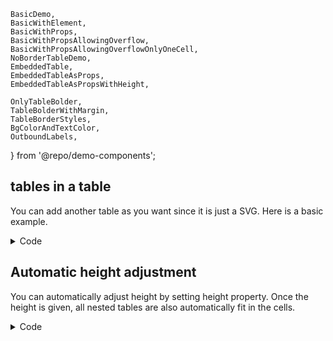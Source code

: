 	BasicDemo,
	BasicWithElement,
	BasicWithProps,
	BasicWithPropsAllowingOverflow,
	BasicWithPropsAllowingOverflowOnlyOneCell,
	NoBorderTableDemo,
	EmbeddedTable,
	EmbeddedTableAsProps,
	EmbeddedTableAsPropsWithHeight,
	
	OnlyTableBolder,
	TableBolderWithMargin,
	TableBorderStyles,
	BgColorAndTextColor,
	OutboundLabels,
} from '@repo/demo-components';

## tables in a table

You can add another table as you want since it is just a SVG.
Here is a basic example.

<div className='demo-container'>
	<EmbeddedTable />
</div>


<details>
<summary>Code</summary>
```typescript
import SVGTable, { TableProps } from '@shjeon0730/svg-table';
import { BasicDemo } from './BasicDemo';
import { BgColorAndTextColor } from './BgColorAndTextColor';
import { Gaps } from './Gaps';
import { NoBorderTableDemo } from './NoBorderTableDemo';
import { OnlyTableBolder } from './OnlyTableBolder';
import { TableBorderStyles } from './TableBorderStyles';

const tableProps: TableProps = {
	columnWidths: [1, 1, 1], // this is just ratio.
	width: 900,
	defaultRowStyle: {
		bgColor: 'yellow',
		height: 120,
	},

	style: {
		rowGaps: 10,
		colGaps: 10,
	},
	rows: [
		{
			style: {
				height: 30,
			},
			cells: ['Header 1', 'Header 2', 'Header3'],
		},
		[
			{ content: <BgColorAndTextColor width={300} /> }, // since there is gaps added, it will be overflow.
			{ content: <BasicDemo width={293} /> },
			{ content: <Gaps width={293} /> },
		],
		[
			{ content: <NoBorderTableDemo width={293} /> },
			{ content: <OnlyTableBolder width={293} /> },
			{ content: <TableBorderStyles width={293} /> },
		],
	],
};

export const EmbeddedTable = () => {
	return <SVGTable {...tableProps} />;
};

```
</details>

## auto aligned embeded tables

As you see above example, you have to set the table's size manually.
If you want to just add SVGTables in a SVGTable, you can recurrsively add it
without setting individual tables. All internal table properties will
automatically have 100% of the cell size in the padding area.

<div className='demo-container'>
	<EmbeddedTableAsProps />
</div>

<details>
<summary>Code</summary>
```typescript
import SVGTable, {
	CellProps,
	CellPropsAsObj,
	TableProps,
} from '@shjeon0730/svg-table';

const embeddedTableProps = (
	color: string,
	columns: number,
	height = 50,
	fontSize = 12
): CellPropsAsObj => {
	const filled: CellProps = {
		style: { bgColor: color, textColor: 'white' },
		content: 'filled',
	};
	const empty: CellProps = { content: 'empty' };
	// below logic make the nested table recurrsively.
	const cellStore: CellProps[] = Array(columns + 1)
		.fill('')
		.map((_, idx) => {
			if (idx === 0) {
				if (columns !== 1) {
					return embeddedTableProps(
						color,
						columns - 1,
						height / 3,
						fontSize / 3
					);
				}
				return empty;
			}
			if (idx % 2 === 0) {
				return empty;
			}
			return filled;
		});
	return {
		content: {
			table: {
				defaultCellStyle: {
					borderColors: color,
					borderWidths: 1,
					svgStyle: {
						fontSize,
					},
				},
				defaultRowStyle: {
					height,
				},
				rows: [
					cellStore.slice(0, columns),
					cellStore.slice(1, columns + 1),
					cellStore.slice(0, columns),
				],
			},
		},
	};
};

const tableProps: Omit<TableProps, 'width'> = {
	columnWidths: [1, 1, 1], // this is just ratio.
	defaultRowStyle: {
		bgColor: 'yellow',
		height: 150,
	},

	style: {
		rowGaps: 10,
		colGaps: 10,
	},
	rows: [
		{
			style: {
				height: 30,
			},
			cells: ['Header 1', 'Header 2', 'Header3'],
		},
		[
			embeddedTableProps('red', 2),
			embeddedTableProps('blue', 3),
			embeddedTableProps('green', 4),
		],
		[
			embeddedTableProps('pink', 3),
			{
				...embeddedTableProps('cyan', 4),
				rowSpan: 2,
			},
			embeddedTableProps('lime', 2),
		],
		[embeddedTableProps('magenta', 3), embeddedTableProps('#296541', 1)],
	],
};

export const EmbeddedTableAsProps = ({ width = 900 }: { width: number }) => {
	return <SVGTable width={width} {...tableProps} />;
};

```
</details>

## Automatic height adjustment

You can automatically adjust height by setting height property.
Once the height is given, all nested tables are also automatically fit in the cells.

<div className='demo-container'>
	<EmbeddedTableAsPropsWithHeight />
</div>

<details>
<summary>Code</summary>
```typescript
import SVGTable, {
	CellProps,
	CellPropsAsObj,
	TableProps,
} from '@shjeon0730/svg-table';

const embeddedTableProps = (
	color: string,
	columns: number,
	fontSize = 12
): CellPropsAsObj => {
	const filled: CellProps = {
		style: { bgColor: color, textColor: 'white' },
		content: 'filled',
	};
	const empty: CellProps = { content: 'empty' };
	const cellStore: CellProps[] = Array(columns + 1)
		.fill('')
		.map((_, idx) => {
			if (idx === 0) {
				if (columns !== 1) {
					return embeddedTableProps(color, columns - 1, fontSize / 3);
				}
				return empty;
			}
			if (idx % 2 === 0) {
				return empty;
			}
			return filled;
		});
	return {
		content: {
			table: {
				defaultCellStyle: {
					borderColors: color,
					borderWidths: 1,
					svgStyle: {
						fontSize,
					},
				},
				rows: [
					cellStore.slice(0, columns),
					cellStore.slice(1, columns + 1),
					cellStore.slice(0, columns),
				],
			},
		},
	};
};

const tableProps: Omit<TableProps, 'width' | 'height'> = {
	columnWidths: [1, 1, 1], // this is just ratio.
	rows: [
		['Header 1', 'Header 2', 'Header3'],
		[
			embeddedTableProps('red', 2),
			embeddedTableProps('blue', 3),
			embeddedTableProps('green', 4),
		],
		[
			{ ...embeddedTableProps('pink', 3), rowSpan: 2 },
			{ ...embeddedTableProps('cyan', 4), colSpan: 2 },
		],
		[embeddedTableProps('magenta', 3), embeddedTableProps('#296541', 1)],
	],
};

export const EmbeddedTableAsPropsWithHeight = ({
	width = 900,
	height = 150, // when height is given, all nested table will be dynamically adjusted in height.
}: {
	width: number;
	height?: number;
}) => {
	return <SVGTable width={width} {...tableProps} height={height} />;
};

```
</details>

